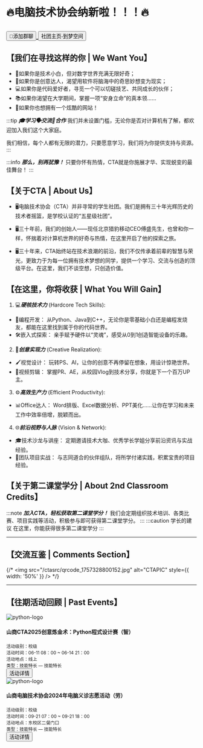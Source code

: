 
# 🔥电脑技术协会纳新啦！！！🔥

<a href="https://qm.qq.com/q/t1l85qqseW"
    target="_blank"
    rel="noreferrer"
    alt="点击链接加入群聊【山商电脑技术协会迎新群】：https://qm.qq.com/q/t1l85qqseW">
<button className="button button--primary button--outline">🐳添加群聊</button>
</a>
<a href="https://apph5.5idream.net/share/tribe?share=B7D6EEE57CBE1971AA7E6758487AF594"
    target="_blank"
    rel="noreferrer"
    alt="到梦空间查看社团主页【电脑技术协会】：dmkj://?id=3103&type=v2_5">
<button className="button button--warning button--outline">社团主页-到梦空间</button>
</a>
---

## 【我们在寻找这样的你 | We Want You】
+ 🤔如果你是技术小白，但对数字世界充满无限好奇；
+ 🎨如果你是创意达人，渴望用软件将脑海中的奇思妙想变为现实；
+ 💻如果你是代码爱好者，寻觅一个可以切磋技艺、共同成长的伙伴；
+ 📚如果你渴望在大学期间，掌握一项“安身立命”的真本领……
+ 🌟如果你也想拥有一个炫酷的网站！

:::tip ***🎓学习🗣️交流🤝合作***
我们并未设置门槛，无论你是否对计算机有了解，都欢迎加入我们这个大家庭。

我们相信，每个人都有无限的潜力，只要愿意学习，我们将为你提供支持与资源。
:::

:::info ***那么，别再犹豫！***
只要你怀有热情，CTA就是你施展才华、实现蜕变的最佳舞台！
:::

## 【关于CTA | About Us】

+ 🖥️电脑技术协会（CTA）并非寻常的学生社团。我们是拥有三十年光辉历史的技术者摇篮，是学校认证的“五星级社团”。

+ 🖥️三十年前，我们的创始人——现任北京猎豹移动CEO傅盛先生，也曾和你一样，怀揣着对计算机世界的好奇与热情，在这里开启了他的探索之旅。

+ 🖥️三十年来，CTA始终站在技术浪潮的前沿，我们不仅传承着前辈的智慧与荣光，更致力于为每一位拥有技术梦想的同学，提供一个学习、交流与创造的顶级平台。在这里，我们不谈空想，只创造价值。

## 【在这里，你将收获 | What You Will Gain】
1. 💻***硬核技术力*** (Hardcore Tech Skills):
+ 🐍编程开发： 从Python、Java到C++，无论你是零基础小白还是编程发烧友，都能在这里找到属于你的代码世界。
+ 🛠️嵌入式探索： 亲手赋予硬件以“灵魂”，感受从0到1创造智能设备的乐趣。
2. 🎨***创意实现力*** (Creative Realization):
+ 🖌️视觉设计： 玩转PS、AI，让你的创意不再停留在想象，用设计惊艳世界。
+ 🎥视频剪辑： 掌握PR、AE，从校园Vlog到技术分享，你就是下一个百万UP主。
3. ⚙️***高效生产力*** (Efficient Productivity):
+ 📊Office达人： Word排版、Excel数据分析、PPT美化……让你在学习和未来工作中效率倍增，脱颖而出。
4. 🌐***前沿视野与人脉*** (Vision & Network):
+ 🎓技术沙龙与讲座： 定期邀请技术大咖、优秀学长学姐分享前沿资讯与实战经验。
+ 🤝团队项目实战： 与志同道合的伙伴组队，将所学付诸实践，积累宝贵的项目经验。

## 【关于第二课堂学分 | About 2nd Classroom Credits】
:::note ***加入CTA，轻松获取第二课堂学分！***
我们会定期组织技术培训、各类比赛、项目实践等活动，积极参与即可获得第二课堂学分。
:::
:::caution 学长的建议
在这里，你能获得很多第二课堂学分
:::

---

## 【交流互鉴 | Comments Section】


<CommentsSection />

{/* <img 
    src="/ctasrc/qrcode_1757328800152.jpg"
    alt="CTAPIC"
    style={{ width: '50%' }} /> */}

---

## 【往期活动回顾 | Past Events】

<div className="PastEventsContainer">
    <div className="row">
        <div className="col col--4">
            <div class="card-demo">
                <div class="card shadow--md">
                    <div class="card__image">
                        <img src="/img/actives/python-logo.png"
                            alt="python-logo" title="python-logo" />
                    </div>
                    <div class="card__body">
                        <h4>山商CTA2025创意炼金术：Python程式设计赛（智）</h4>
                        <small>
                            活动级别：校级<br />
                            活动时间：06-11 08：00 ~ 06-14 21：00<br />
                            活动地点：线上<br />
                            类型：技能特长 — 技能特长<br />
                        </small>
                    </div>
                    <div class="card__footer">
                        <a href="https://apph5.5idream.net/share/activity?share=7F4C54E33F083BB1AA7E6758487AF594" 
                            target="_blank" 
                            rel="noreferrer"
                            alt="点击查看活动详情">
                        <button class="button button--primary button--block">活动详情</button>
                        </a>
                    </div>
                </div>
            </div>
        </div>
        <div className="col col--4">
            <div class="card-demo">
                <div class="card shadow--md">
                    <div class="card__image">
                        <img src="/img/actives/1231726322916836.jpg"
                            alt="python-logo" title="python-logo" />
                    </div>
                    <div class="card__body">
                        <h4>山商电脑技术协会2024年电脑义诊志愿活动（劳）</h4>
                        <small>
                            活动级别：校级<br />
                            活动时间：09-21 07：00 ~ 09-21 18：00<br />
                            活动地点：东校区二餐门口<br />
                            类型：技能特长 — 技能特长<br />
                        </small>
                    </div>
                    <div class="card__footer">
                        <a href="https://apph5.5idream.net/share/activity?share=BAA5A7BC0E7FF21BAA7E6758487AF594" 
                            target="_blank" 
                            rel="noreferrer"
                            alt="点击查看活动详情">
                        <button class="button button--primary button--block">活动详情</button>
                        </a>
                    </div>
                </div>
            </div>
        </div>
    </div>
</div>
